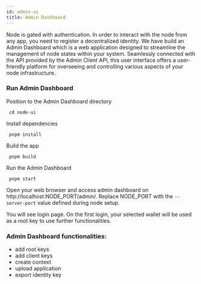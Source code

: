 ```yaml
---
id: admin-ui
title: Admin Dashboard
---
```


Node is gated with authentication. In order to interact with the node from any app, you need to register a decentralized identity.
We have build an Admin Dashboard which is a web application designed to streamline the management of node states within your system. Seamlessly connected with the API provided by the Admin Client API, this user interface offers a user-friendly platform for overseeing and controlling various aspects of your node infrastructure.

### Run Admin Dashboard

Position to the Admin Dashboard directory

```console
 cd node-ui
```

Install dependencies

```console
 pnpm install
```

Build the app

```console
 pnpm build
```

Run the Admin Dashboard

```console
 pnpm start
```

Open your web browser and access admin dashboard on http://localhost:NODE_PORT/admin/.
Replace NODE_PORT with the `--server-port` value defined during node setup.

You will see login page. On the first login, your selected wallet will be used as a root key to use further functionalities.

### Admin Dashboard functionalities:

- add root keys
- add client keys
- create context
- upload application
- export identity key
